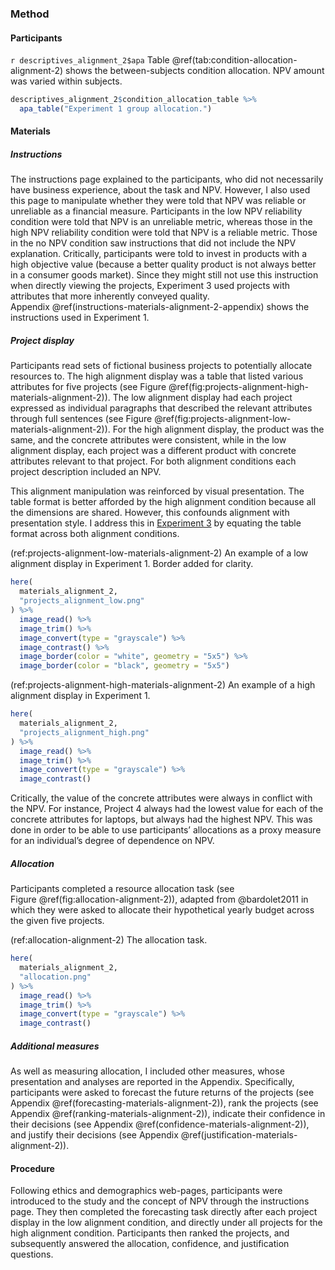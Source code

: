### Method

#### Participants

`r descriptives_alignment_2$apa` Table \@ref(tab:condition-allocation-alignment-2)
shows the between-subjects condition allocation. NPV amount was varied within
subjects.

```r
descriptives_alignment_2$condition_allocation_table %>%
  apa_table("Experiment 1 group allocation.")
```

#### Materials {#materials-alignment-2}

##### Instructions {#instructions-materials-alignment-2}

The instructions page explained to the participants, who did not necessarily
have business experience, about the task and NPV. However, I also used this page
to manipulate whether they were told that NPV was reliable or unreliable as a
financial measure. Participants in the low NPV reliability condition were told
that NPV is an unreliable metric, whereas those in the high NPV reliability
condition were told that NPV is a reliable metric. Those in the no NPV condition
saw instructions that did not include the NPV explanation. Critically,
participants were told to invest in products with a high objective value
(because a better quality product is not always better in a consumer goods
market). Since they might still not use this instruction when directly viewing
the projects, Experiment 3 used projects with attributes that more inherently
conveyed quality. Appendix \@ref(instructions-materials-alignment-2-appendix)
shows the instructions used in Experiment 1.

##### Project display {#projects-materials-alignment-2}

Participants read sets of fictional business projects to potentially allocate
resources to. The high alignment display was a table that listed various
attributes for five projects (see
Figure \@ref(fig:projects-alignment-high-materials-alignment-2)). The low
alignment display had each project expressed as individual paragraphs that
described the relevant attributes through full sentences (see
Figure \@ref(fig:projects-alignment-low-materials-alignment-2)). For the high
alignment display, the product was the same, and the concrete attributes were
consistent, while in the low alignment display, each project was a different
product with concrete attributes relevant to that project. For both alignment
conditions each project description included an NPV.

This alignment manipulation was reinforced by visual presentation. The table
format is better afforded by the high alignment condition because all the
dimensions are shared. However, this confounds alignment with presentation
style. I address this in [Experiment 3](#alignment-8) by equating the table
format across both alignment conditions.

(ref:projects-alignment-low-materials-alignment-2) An example of a low alignment display in Experiment 1. Border added for clarity.

```r
here(
  materials_alignment_2,
  "projects_alignment_low.png"
) %>%
  image_read() %>%
  image_trim() %>%
  image_convert(type = "grayscale") %>%
  image_contrast() %>%
  image_border(color = "white", geometry = "5x5") %>%
  image_border(color = "black", geometry = "5x5")
```

(ref:projects-alignment-high-materials-alignment-2) An example of a high alignment display in Experiment 1.

```r
here(
  materials_alignment_2,
  "projects_alignment_high.png"
) %>%
  image_read() %>%
  image_trim() %>%
  image_convert(type = "grayscale") %>%
  image_contrast()
```

Critically, the value of the concrete attributes were always in conflict with
the NPV. For instance, Project 4 always had the lowest value for each of the
concrete attributes for laptops, but always had the highest NPV. This was done
in order to be able to use participants’ allocations as a proxy measure for an
individual’s degree of dependence on NPV.

##### Allocation

Participants completed a resource allocation task (see
Figure \@ref(fig:allocation-alignment-2)), adapted from @bardolet2011 in which
they were asked to allocate their hypothetical yearly budget across the given
five projects.

(ref:allocation-alignment-2) The allocation task.

```r
here(
  materials_alignment_2,
  "allocation.png"
) %>%
  image_read() %>%
  image_trim() %>%
  image_convert(type = "grayscale") %>%
  image_contrast()
```

##### Additional measures

As well as measuring allocation, I included other measures, whose presentation
and analyses are reported in the Appendix. Specifically, participants were asked
to forecast the future returns of the projects (see
Appendix \@ref(forecasting-materials-alignment-2)), rank the projects (see
Appendix \@ref(ranking-materials-alignment-2)), indicate their confidence in
their decisions (see Appendix \@ref(confidence-materials-alignment-2)), and
justify their decisions (see
Appendix \@ref(justification-materials-alignment-2)).

#### Procedure

Following ethics and demographics web-pages, participants were introduced to the
study and the concept of NPV through the instructions page. They then completed
the forecasting task directly after each project display in the low alignment
condition, and directly under all projects for the high alignment condition.
Participants then ranked the projects, and subsequently answered the allocation,
confidence, and justification questions.

